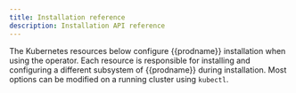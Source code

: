 ```yaml
---
title: Installation reference
description: Installation API reference
---
```



The Kubernetes resources below configure {{prodname}} installation when using the operator. Each resource is responsible for installing and configuring a different subsystem of {{prodname}} during installation. Most options can be modified on a running cluster using `kubectl`.

<API />

